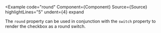 
<Example
  code="round"
  Component={Component}
  Source={Source}
  highlightLines="5"
  undent={4}
  expand
>
  The `round` property can be used in conjunction with the `switch` property
  to render the checkbox as a round switch.
</Example>
